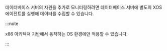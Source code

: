 데이터베이스 서버의 자원을 추가로 모니터링하려면 데이터베이스 서버에 별도의 XOS 에이전트를 실행해 데이터를 수집할 수 있습니다.

:::note

x86 아키텍쳐 기반에서 동작하는 OS 환경에만 적용할 수 있습니다.

:::